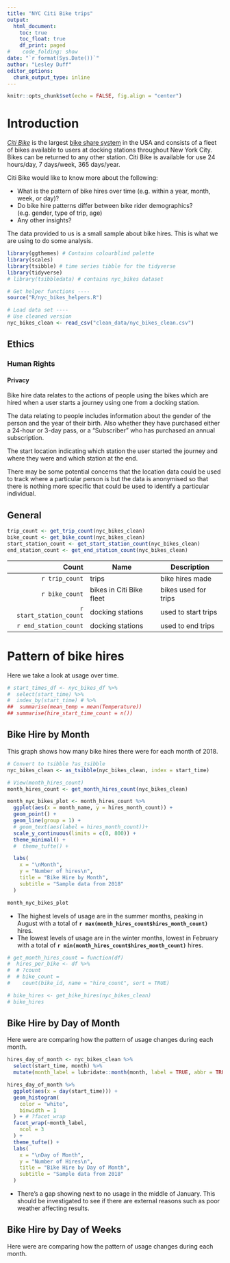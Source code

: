 ```yaml
---
title: "NYC Citi Bike trips"
output:
  html_document:
    toc: true
    toc_float: true
    df_print: paged
#    code_folding: show
date: "`r format(Sys.Date())`"
author: "Lesley Duff"
editor_options: 
  chunk_output_type: inline
---
```

```r
knitr::opts_chunk$set(echo = FALSE, fig.align = "center")
```
# Introduction

[*Citi Bike*](https://ride.citibikenyc.com/about) is the largest [bike share system](https://en.wikipedia.org/wiki/Bicycle-sharing_system) in the USA and 
consists of a fleet of bikes available to users at docking stations throughout 
New York City. Bikes can be returned to any other station. Citi Bike is 
available for use 24 hours/day, 7 days/week, 365 days/year.

Citi Bike would like to know more about the following:

* What is the pattern of bike hires over time (e.g. within a year, month, week, or day)?
* Do bike hire patterns differ between bike rider demographics? (e.g. gender, type of trip, age)
* Any other insights?

The data provided to us is a small sample about bike hires. This is what we are using to do some analysis.

```r
library(ggthemes) # Contains colourblind palette
library(scales)
library(tsibble) # time series tibble for the tidyverse
library(tidyverse)
# library(tsibbledata) # contains nyc_bikes dataset
```

```r
# Get helper functions ----
source("R/nyc_bikes_helpers.R")
```


```r
# Load data set ----
# Use cleaned version
nyc_bikes_clean <- read_csv("clean_data/nyc_bikes_clean.csv")
```
## Ethics

### Human Rights
#### Privacy
Bike hire data relates to the actions of people using the bikes which are hired 
when a user starts a journey using one from a docking station.

The data relating to people includes information about the gender of the person 
and the year of their birth. Also whether they have purchased either a 24-hour 
or 3-day pass, or a "Subscriber" who has purchased an annual subscription.

The start location indicating which station the user started the journey and 
where they were and which station at the end. 

There may be some potential concerns that the location data could be used to 
track where a particular person is but the data is anonymised so that there is 
nothing more specific that could be used to identify a particular individual. 

## General

```r
trip_count <- get_trip_count(nyc_bikes_clean)
bike_count <- get_bike_count(nyc_bikes_clean)
start_station_count <- get_start_station_count(nyc_bikes_clean)
end_station_count <- get_end_station_count(nyc_bikes_clean)
```

|Count  | Name |  Description  |
| --------------: | ----- | ------------------ |
| `r trip_count` | trips | bike hires made |
| `r bike_count` | bikes in Citi Bike fleet | bikes used for trips |
| `r start_station_count` | docking stations | used to start trips |
| `r end_station_count` | docking stations | used to end trips |

# Pattern of bike hires

Here we take a look at usage over time.

```r
# start_times_df <- nyc_bikes_df %>%
#  select(start_time) %>%
#  index_by(start_time) # %>%
##  summarise(mean_temp = mean(Temperature))
## summarise(hire_start_time_count = n())
```
## Bike Hire by Month

This graph shows how many bike hires there were for each month of 2018.

```r
# Convert to tsibble ?as_tsibble
nyc_bikes_clean <- as_tsibble(nyc_bikes_clean, index = start_time)

# View(month_hires_count)
month_hires_count <- get_month_hires_count(nyc_bikes_clean)

month_nyc_bikes_plot <- month_hires_count %>%
  ggplot(aes(x = month_name, y = hires_month_count)) +
  geom_point() +
  geom_line(group = 1) +
  # geom_text(aes(label = hires_month_count))+
  scale_y_continuous(limits = c(0, 800)) +
  theme_minimal() +
  #  theme_tufte() +

  labs(
    x = "\nMonth",
    y = "Number of hires\n",
    title = "Bike Hire by Month",
    subtitle = "Sample data from 2018"
  )

month_nyc_bikes_plot
```

* The highest levels of usage are in the summer months, peaking in August with a total of **`r max(month_hires_count$hires_month_count)`** hires.
* The lowest levels of usage are in the winter months, lowest in February with a total of **`r min(month_hires_count$hires_month_count)`** hires.

```r
# get_month_hires_count = function(df)
#  hires_per_bike <- df %>%
#  # ?count
#  # bike_count =
#    count(bike_id, name = "hire_count", sort = TRUE)

# bike_hires <- get_bike_hires(nyc_bikes_clean)
# bike_hires
```

## Bike Hire by Day of Month

Here were are comparing how the pattern of usage changes during each month.

```r
hires_day_of_month <- nyc_bikes_clean %>%
  select(start_time, month) %>%
  mutate(month_label = lubridate::month(month, label = TRUE, abbr = TRUE))

hires_day_of_month %>%
  ggplot(aes(x = day(start_time))) +
  geom_histogram(
    color = "white",
    binwidth = 1
  ) + # ?facet_wrap
  facet_wrap(~month_label,
    ncol = 3
  ) +
  theme_tufte() +
  labs(
    x = "\nDay of Month",
    y = "Number of Hires\n",
    title = "Bike Hire by Day of Month",
    subtitle = "Sample data from 2018"
  )
```

* There's a gap showing next to no usage in the middle of January. This should 
be investigated to see if there are external reasons such as poor weather affecting results.

## Bike Hire by Day of Weeks

Here were are comparing how the pattern of usage changes during each month.

